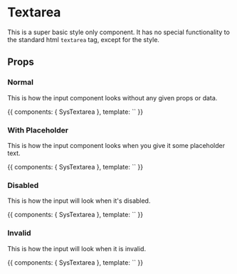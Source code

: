 

<Meta title="Low Level Components|Textarea" component={SysTextarea} />

# Textarea

This is a super basic style only component. It has no special functionality
to the standard html `textarea` tag, except for the style.

## Props

<Props of={SysTextarea} />

### Normal

This is how the input component looks without any given props or data.

<Preview>
  <Story height="100px" name="Normal">
    {{
      components: { SysTextarea },
      template: `<sys-textarea />`
    }}
  </Story>
</Preview>

### With Placeholder

This is how the input component looks when you give it some placeholder text.

<Preview>
  <Story height="100px" name="Placeholder">
    {{
      components: { SysTextarea },
      template: `<sys-textarea placeholder="Placeholder Text" />`
    }}
  </Story>
</Preview>

### Disabled

This is how the input will look when it's disabled.

<Preview>
  <Story height="100px" name="Disabled">
    {{
      components: { SysTextarea },
      template: `<sys-textarea disabled value="text" />`
    }}
  </Story>
</Preview>

### Invalid

This is how the input will look when it is invalid.

<Preview>
  <Story height="100px" name="Invalid">
    {{
      components: { SysTextarea },
      template: `<sys-textarea invalid="this is an error" />`
    }}
  </Story>
</Preview>

